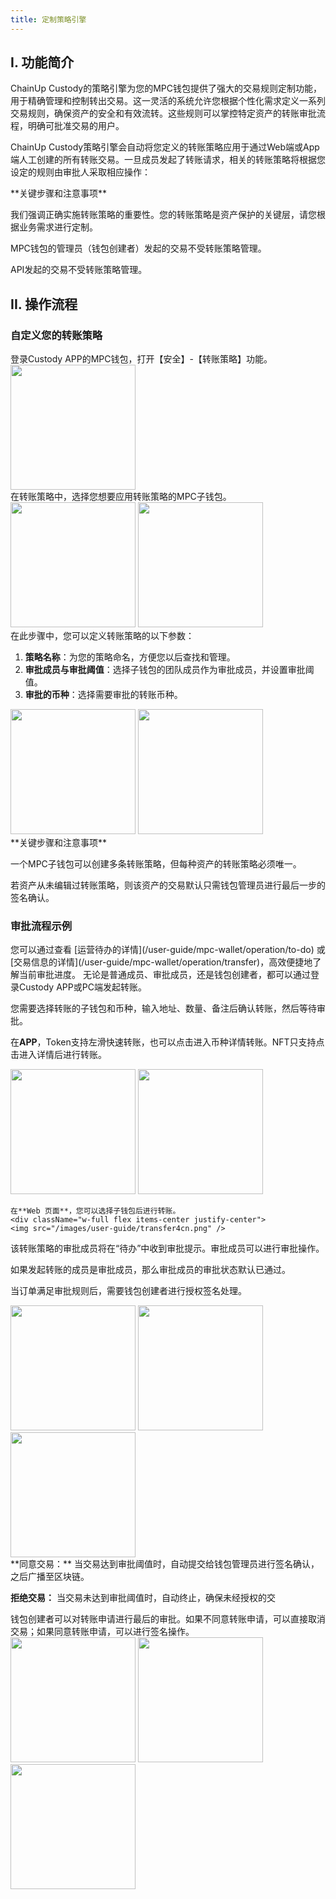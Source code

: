 ```yaml
---
title: 定制策略引擎
---
```


## I. 功能简介

ChainUp Custody的策略引擎为您的MPC钱包提供了强大的交易规则定制功能，用于精确管理和控制转出交易。这一灵活的系统允许您根据个性化需求定义一系列交易规则，确保资产的安全和有效流转。这些规则可以掌控特定资产的转账审批流程，明确可批准交易的用户。


ChainUp Custody策略引擎会自动将您定义的转账策略应用于通过Web端或App端人工创建的所有转账交易。一旦成员发起了转账请求，相关的转账策略将根据您设定的规则由审批人采取相应操作：


<Warning>
**关键步骤和注意事项**

我们强调正确实施转账策略的重要性。您的转账策略是资产保护的关键层，请您根据业务需求进行定制。

MPC钱包的管理员（钱包创建者）发起的交易不受转账策略管理。

API发起的交易不受转账策略管理。
</Warning>


## II. 操作流程

### 自定义您的转账策略

<Steps>
<Step title="登录并打开转账策略">
    登录Custody APP的MPC钱包，打开【安全】-【转账策略】功能。

<div className="w-full flex items-center justify-center">
<img src="/images/user-guide/safecn.png" width="200"/>
</div>

</Step>
<Step title="选择适用策略的MPC子钱包">
   在转账策略中，选择您想要应用转账策略的MPC子钱包。

<div className="w-full flex items-center justify-center">
    <CardGroup cols={2}>
        <img src="/images/user-guide/approval1cn.png" width="200"/>
      <img src="/images/user-guide/approval2cn.png" width="200"/>
        </CardGroup>
</div>

</Step>
<Step title="添加并配置转账策略">
在此步骤中，您可以定义转账策略的以下参数：

1. **策略名称**：为您的策略命名，方便您以后查找和管理。
2. **审批成员与审批阈值**：选择子钱包的团队成员作为审批成员，并设置审批阈值。
3. **审批的币种**：选择需要审批的转账币种。

<div className="w-full flex items-center justify-center">
    <CardGroup cols={2}>
        <img src="/images/user-guide/approval3cn.png" width="200"/>
      <img src="/images/user-guide/approval4cn.png" width="200"/>
        </CardGroup>
</div>

<Warning>
**关键步骤和注意事项**

一个MPC子钱包可以创建多条转账策略，但每种资产的转账策略必须唯一。

若资产从未编辑过转账策略，则该资产的交易默认只需钱包管理员进行最后一步的签名确认。
</Warning>

</Step>

</Steps>

### 审批流程示例

<Tip>
您可以通过查看 [运营待办的详情](/user-guide/mpc-wallet/operation/to-do) 或[交易信息的详情](/user-guide/mpc-wallet/operation/transfer)，高效便捷地了解当前审批进度。
</Tip>

<Steps>
<Step title="发起转账">
无论是普通成员、审批成员，还是钱包创建者，都可以通过登录Custody APP或PC端发起转账。

您需要选择转账的子钱包和币种，输入地址、数量、备注后确认转账，然后等待审批。

在**APP**，Token支持左滑快速转账，也可以点击进入币种详情转账。NFT只支持点击进入详情后进行转账。
<div className="w-full flex items-center justify-center">
    <CardGroup cols={2}>
    <img src="/images/user-guide/transfer1cn.png" width="200"/>
   <img src="/images/user-guide/transfer2cn.png" width="200"/>
    </CardGroup>
</div>

    在**Web 页面**，您可以选择子钱包后进行转账。
    <div className="w-full flex items-center justify-center">
    <img src="/images/user-guide/transfer4cn.png" />
</div>


</Step>

<Step title="审批成员进行审批">

该转账策略的审批成员将在“待办”中收到审批提示。审批成员可以进行审批操作。

如果发起转账的成员是审批成员，那么审批成员的审批状态默认已通过。

当订单满足审批规则后，需要钱包创建者进行授权签名处理。


 <div className="w-full flex items-center justify-center">
    <CardGroup cols={3}>
    <img src="/images/user-guide/transfer5cn.png" width="200"/>
    <img src="/images/user-guide/transfer7cn.png" width="200"/>
 <img src="/images/user-guide/transfer8cn.png" width="200"/>
    </CardGroup>
</div>


<Tip>
**同意交易：** 当交易达到审批阈值时，自动提交给钱包管理员进行签名确认，之后广播至区块链。

**拒绝交易：** 当交易未达到审批阈值时，自动终止，确保未经授权的交
</Tip>

</Step>

<Step title="钱包创建者进行签名">
钱包创建者可以对转账申请进行最后的审批。如果不同意转账申请，可以直接取消交易；如果同意转账申请，可以进行签名操作。

<div className="w-full flex items-center justify-center">
    <CardGroup cols={3}>
    <img src="/images/user-guide/transfer9cn.png" width="200"/>
    <img src="/images/user-guide/transfer10cn.png" width="200"/>
 <img src="/images/user-guide/transfer11cn.png" width="200"/>
    </CardGroup>
</div>

</Step>

</Steps>


